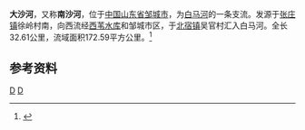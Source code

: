 {{Otheruses|大沙河|other=同名或類似名的其它條目描述}}
{{Infobox River
  | river_name      = 大沙河
  | image_name      =
  | image_size      = 
  | caption         = 
  | origin          = [[山东省|山东省]][[邹城市|邹城市]][[张庄镇_(邹城市)|张庄镇]]徐岭村南
  | mouth           = 山东省邹城市[[北宿镇|北宿镇]]吴官村[[白马河_(独山湖)|白马河]]
  | basin_countries = {{PRC}}
  | length          = 32.61公里
  | elevation       = 
  | mouth_elevation = 
  | discharge       = 
  | watershed       = 172.59平方公里
}}
'''大沙河'''，又称'''南沙河'''，位于[[中国|中国]][[山东省|山东省]][[邹城市|邹城市]]，为[[白马河_(独山湖)|白马河]]的一条支流。发源于[[张庄镇_(邹城市)|张庄镇]]徐岭村南，向西流经[[西苇水库|西苇水库]]和邹城市区，于[[北宿镇|北宿镇]]吴官村汇入白马河。全长32.61公里，流域面积172.59平方公里。<ref name="中国河湖大典">{{cite book zh |author=《[[中国河湖大典|中国河湖大典]]》编纂委员会 |title=《中国河湖大典·淮河卷》 |format=M |edition=1 |location=北京 |publisher=中国水利水电出版社 |date=2010年9月 |pages=174页 |id= ISBN 978-7-5084-7953-8}}</ref>
==参考资料==
{{reflist}}
[[Category:沂沭泗河水系|D]]
[[Category:山东河流|D]]